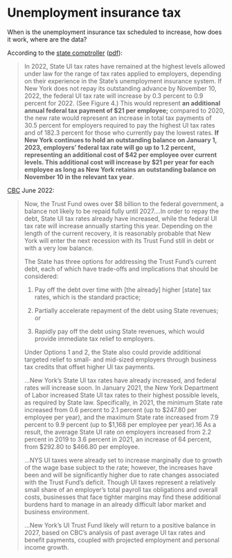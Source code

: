 # Unemployment insurance tax

When is the unemployment insurance tax scheduled to increase, how does it work, where are the data?

According to the [state comptroller](https://www.osc.state.ny.us/reports/update-new-yorks-unemployment-insurance-trust-fund-challenges-continue) ([pdf](https://www.osc.state.ny.us/files/reports/pdf/update-unemployment-insurance-trust-fund.pdf)):

> In 2022, State UI tax rates have remained at the highest levels allowed under law for the range of tax rates applied to employers, depending on their experience in the State's unemployment insurance system. If New York does not repay its outstanding advance by November 10, 2022, the federal UI tax rate will increase by 0.3 percent to 0.9 percent for 2022. (See Figure 4.) This would represent **an additional annual federal tax payment of \$21 per employee;** compared to 2020, the new rate would represent an increase in total tax payments of 30.5 percent for employers required to pay the highest UI tax rates and of 182.3 percent for those who currently pay the lowest rates. **If New York continues to hold an outstanding balance on January 1, 2023, employers' federal tax rate will go up to 1.2 percent, representing an additional cost of \$42 per employee over current levels. This additional cost will increase by \$21 per year for each employee as long as New York retains an outstanding balance on November 10 in the relevant tax year**.

[CBC](https://cbcny.org/research/options-address-nys-unemployment-insurance-trust-fund-debt) June 2022:

> Now, the Trust Fund owes over \$8 billion to the federal government, a balance not likely to be repaid fully until 2027....In order to repay the debt, State UI tax rates already have increased, while the federal UI tax rate will increase annually starting this year. Depending on the length of the current recovery, it is reasonably probable that New York will enter the next recession with its Trust Fund still in debt or with a very low balance.
>
> The State has three options for addressing the Trust Fund's current debt, each of which have trade-offs and implications that should be considered:
>
> 1.  Pay off the debt over time with \[the already\] higher \[state\] tax rates, which is the standard practice;
>
> 2.  Partially accelerate repayment of the debt using State revenues; or
>
> 3.  Rapidly pay off the debt using State revenues, which would provide immediate tax relief to employers.
>
> Under Options 1 and 2, the State also could provide additional targeted relief to small- and mid-sized employers through business tax credits that offset higher UI tax payments.
>
> ...New York's State UI tax rates have already increased, and federal rates will increase soon. In January 2021, the New York Department of Labor increased State UI tax rates to their highest possible levels, as required by State law. Specifically, in 2021, the minimum State rate increased from 0.6 percent to 2.1 percent (up to \$247.80 per employee per year), and the maximum State rate increased from 7.9 percent to 9.9 percent (up to \$1,168 per employee per year).16 As a result, the average State UI rate on employers increased from 2.2 percent in 2019 to 3.6 percent in 2021, an increase of 64 percent, from \$292.80 to \$466.80 per employee.
>
> ...NYS UI taxes were already set to increase marginally due to growth of the wage base subject to the rate; however, the increases have been and will be significantly higher due to rate changes associated with the Trust Fund's deficit. Though UI taxes represent a relatively small share of an employer's total payroll tax obligations and overall costs, businesses that face tighter margins may find these additional burdens hard to manage in an already difficult labor market and business environment.
>
> ...New York's UI Trust Fund likely will return to a positive balance in 2027, based on CBC's analysis of past average UI tax rates and benefit payments, coupled with projected employment and personal income growth.


